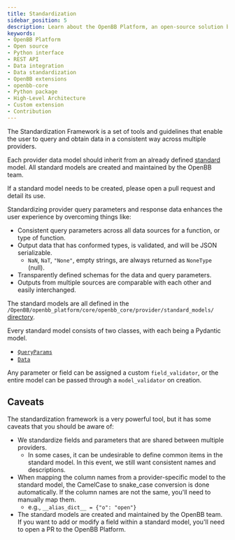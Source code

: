 ```yaml
---
title: Standardization
sidebar_position: 5
description: Learn about the OpenBB Platform, an open-source solution built by the community. Understand its use via Python interface and REST API, and acquaint yourself with how to build a custom extension or contribute directly to the platform
keywords:
- OpenBB Platform
- Open source
- Python interface
- REST API
- Data integration
- Data standardization
- OpenBB extensions
- openbb-core
- Python package
- High-Level Architecture
- Custom extension
- Contribution
---
```



<HeadTitle title="Standardization - Development | OpenBB Docs" />

The Standardization Framework is a set of tools and guidelines that enable the user to query and obtain data in a consistent way across multiple providers.

Each provider data model should inherit from an already defined [standard](https://docs.openbb.co/platform/data_models) model. All standard models are created and maintained by the OpenBB team.

If a standard model needs to be created, please open a pull request and detail its use.

Standardizing provider query parameters and response data enhances the user experience by overcoming things like:

- Consistent query parameters across all data sources for a function, or type of function.
- Output data that has conformed types, is validated, and will be JSON serializable.
  - `NaN`, `NaT`, `"None"`, empty strings, are always returned as `NoneType` (null).
- Transparently defined schemas for the data and query parameters.
- Outputs from multiple sources are comparable with each other and easily interchanged.

The standard models are all defined in the `/OpenBB/openbb_platform/core/openbb_core/provider/standard_models/` [directory](https://github.com/OpenBB-finance/OpenBB/tree/main/openbb_platform/core/openbb_core/provider/standard_models).

Every standard model consists of two classes, with each being a Pydantic model.

- [`QueryParams`](https://raw.githubusercontent.com/OpenBB-finance/OpenBB/main/openbb_platform/core/openbb_core/provider/abstract/query_params.py)
- [`Data`](https://raw.githubusercontent.com/OpenBB-finance/OpenBB/main/openbb_platform/core/openbb_core/provider/abstract/data.py)

Any parameter or field can be assigned a custom `field_validator`, or the entire model can be passed through a `model_validator` on creation.

## Caveats

The standardization framework is a very powerful tool, but it has some caveats that you should be aware of:

- We standardize fields and parameters that are shared between multiple providers.
  - In some cases, it can be undesirable to define common items in the standard model. In this event, we still want consistent names and descriptions.
- When mapping the column names from a provider-specific model to the standard model, the CamelCase to snake_case conversion is done automatically. If the column names are not the same, you'll need to manually map them.
  - e.g., `__alias_dict__ = {"o": "open"}`
- The standard models are created and maintained by the OpenBB team. If you want to add or modify a field within a standard model, you'll need to open a PR to the OpenBB Platform.
